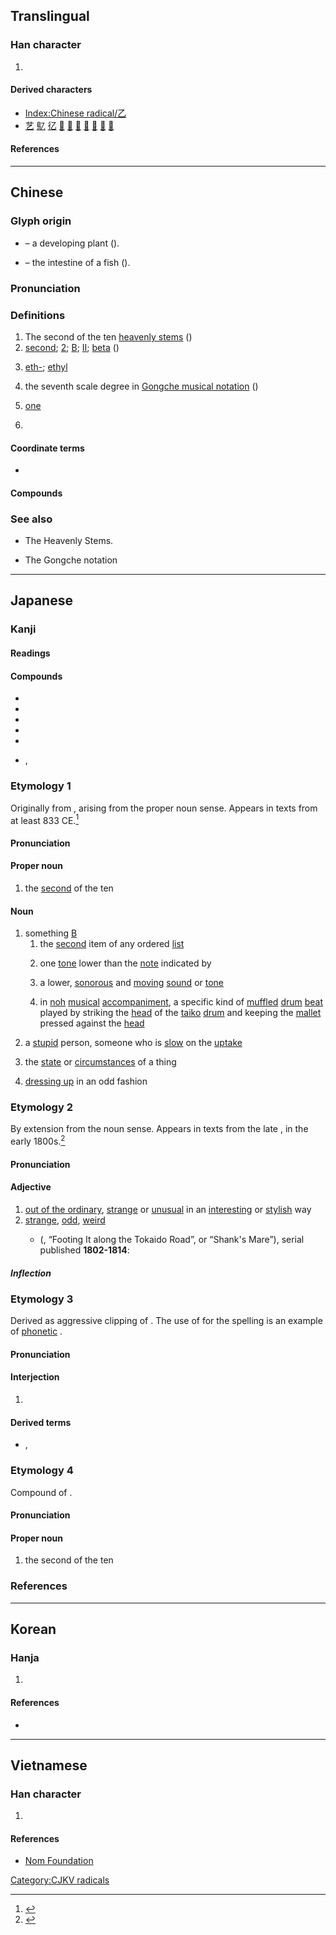 {{also|之|Z}}
{{character info/new}}
==Translingual==
{{stroke order|type=animate}}

===Han character===
{{Han char|rn=5|rad=乙|as=00|sn=1|four=17710|canj=NU}}

# {{mul-kangxi radical-def}}

====Derived characters====
* [[Index:Chinese radical/乙]]
* [[艺]] [[鳦]] [[𢒼]] [[𤴥]] [[𥘆]] [[𥝎]] [[𦨇]] [[𧈝]] [[𩁶]] [[𪐘]]

====References====
{{Han ref|kx=0083.150|dkj=00161|dj=0167.070|hdz=10047.040|uh=4E59}}

----

==Chinese==
{{zh-forms}}

===Glyph origin===
{{Han etym}}

* {{liushu|p}} – a developing plant (''{{w|Shuowen}}'').
* {{liushu|p}} – the intestine of a fish (''{{w|Erya}}'').

===Pronunciation===
{{zh-pron
|m=yǐ
|m-s=
|c=jyut3,jyut6
|c-t=
|g=
|h=pfs=yet
|j=
|mb=ĭ
|md=
|mn=it
|mn-t=ig4
|w=4iq
|x=
|mc=y
|oc=y
|cat=n,pn,num
}}

===Definitions===
{{zh-hanzi}}

# The second of the ten [[heavenly stem]]s ({{zh-l|天干}})
# [[second]]; [[2]]; [[B]]; [[II]]; [[beta]] ({{non-gloss definition|used for unnamed people or objects, to enumerate headings in a list, for grades, etc.}})
#: {{zh-x|路人 甲 和 路人 乙|passerby A and passerby '''B'''}}
#: {{zh-x|他 法語 成績 得 了 乙。|He got a '''B''' in French.}}
#: {{zh-x|乙肝|hepatitis '''B'''}}
# {{lb|zh|chemistry}} [[eth-]]; [[ethyl]]
#: {{zh-x|乙烷|'''eth'''ane}}
# the seventh scale degree in [[w:Gongche_notation|Gongche musical notation]] ({{zh-l|工尺譜}})
# {{lb|zh|literary|formal}} [[one]]
#: {{zh-x|（公文）……加 乙 份。|(In official letters) …added '''one''' copy.}}
# {{surname|zh}}

====Coordinate terms====
* {{list:heavenly stems/zh}}

====Compounds====
{{zh-der|三氯乙烷|乙醇|太乙神針|乙烷|乙覽|圖乙|左乙|小乙|太乙|三氯乙烯|乙酸|乙炔|塗乙|太乙數|勾乙|乙醚|乙等特考|乙烯|氯乙烯|某乙|甲乙|鳧乙|聚乙烯|苯乙烯|越鳧楚乙|聚苯乙烯}}

===See also===
* {{zh-l|天干}} The Heavenly Stems.
* {{zh-l|工尺譜}} The Gongche notation

{{zh-cat|Intermediate}}

----

==Japanese==

===Kanji===
{{ja-kanji|grade=c|rs=乙00}}

====Readings====
{{ja-readings
|goon=おつ, おち
|kanon=いつ
|kun=きのと-, おと-
}}

====Compounds====
{{der-top|Compounds}}
* {{ja-r|乙%子|おと%ご}}
* {{ja-r|乙%種|おつ%しゅ}}
* {{ja-r|乙%巡|おつ%じゅん}}
* {{ja-r|乙%女|おと%め}}
* {{ja-r|乙%姫|おと%ひめ}}
* {{ja-r|乙%夜|いつ%や}}, {{ja-r|乙%夜|おつ%や}}
{{der-bottom}}

===Etymology 1===
{{ja-kanjitab|おつ|yomi=o}}

Originally from {{der|ja|ltc|sort=おつ|-}} {{ltc-l|乙}}, arising from the proper noun sense.  Appears in texts from at least 833 CE.<ref name="KDJ">{{R:Kokugo Dai Jiten}}</ref>

====Pronunciation====
{{ja-pron|yomi=goon|おつ|acc=1|acc_ref=DJR}}

====Proper noun====
{{wp|lang=ja}}
{{ja-pos|proper|おつ}}

# the [[second]] of the ten {{w|Celestial Stems}}

====Noun====
{{ja-noun|おつ}}

# something [[B]]
## the [[second]] item of any ordered [[list]]
## {{lb|ja|sort=おつ|music}} one [[tone]] lower than the [[note]] indicated by {{m|ja|甲|tr=kō||something A}}
## {{lb|ja|sort=おつ|by extension from the musical sense}} a lower, [[sonorous]] and [[moving]] [[sound]] or [[tone]]
## {{lb|ja|sort=おつ|noh|_|theatre}} in [[noh]] [[musical]] [[accompaniment]], a specific kind of [[muffled]] [[drum]] [[beat]] played by striking the [[head]] of the [[taiko]] [[drum]] and keeping the [[mallet]] pressed against the [[head]]
# {{lb|ja|sort=おつ|Kansai|_|dialect|slang}} a [[stupid]] person, someone who is [[slow]] on the [[uptake]]
# {{lb|ja|sort=おつ|rare|possibly|_|archaic}} the [[state]] or [[circumstances]] of a thing
# {{lb|ja|sort=おつ|rare|possibly|_|archaic}} [[dressing up]] in an odd fashion

===Etymology 2===
{{ja-kanjitab|おつ|yomi=o}}

By extension from the {{m|en|moving}} {{m|en|tone}} noun sense.  Appears in texts from the late {{w|Edo period}}, in the early 1800s.<ref name="KDJ">{{R:Kokugo Dai Jiten}}</ref>

====Pronunciation====
{{ja-pron|yomi=goon|おつ|acc=0|acc_ref=DJR}}

====Adjective====
{{ja-adj|infl=na|おつ}}

# [[out of the ordinary]], [[strange]] or [[unusual]] in an [[interesting]] or [[stylish]] way
# [[strange]], [[odd]], [[weird]]
#* {{w|:ja:東海道中膝栗毛}} (''{{w|Tōkaidōchū Hizakurige}}'', “Footing It along the Tokaido Road”, or “Shank's Mare”), serial published '''1802-1814''':
#*: {{ja-usex|ヲヤ弥次さん、'''おつ'''な手つきをしておめへ何をする|ヲヤ やじ-さん、 '''おつ''' な 手つき を して おめへ 何 を する|rom=Oya Yaji-san, '''otsu''' na tetsuki o shite omē nani o suru|Oy, Yaji, what do you think you're doing with your '''weird''' way of using your hands?}}

=====Inflection=====
{{ja-na|おつ}}

===Etymology 3===
{{ja-kanjitab|yomi=o|おつ}}

Derived as aggressive clipping of {{m|ja|お疲れ様です|tr=otsukaresama desu|lit=that's honorable exhaustion (from hard work)|pos=used as a kind of greeting at work}}.  The use of {{lang|ja|乙}} for the spelling is an example of [[phonetic]] {{ja-ateji|sort=おつ}}.

====Pronunciation====
{{ja-pron|yomi=goon|おつ}}

====Interjection====
{{ja-pos|おつ|interjection}}

# {{lb|ja|internet slang}} {{clipping of|ja|sort=おつ|お疲れ様です|tr=otsukaresama desu}}

====Derived terms====
* {{ja-r|うp%乙|うp%おつ}}, {{ja-r|うぽつ}}

===Etymology 4===
{{ja-kanjitab|きのと|yomi=k}}

Compound of {{com|ja|sort=きのと|木|tr1=Ki|t1={{w|Wood (Wu Xing)|Wood}}|pos1=one of the {{w|Wu Xing|Five Elements}}|の|tr2=no|pos2=attributive marker|弟|tr3=oto|t3=[[younger brother]]}}.

====Pronunciation====
{{ja-pron|yomi=k|きのと|acc=2|acc_ref=DJR}}

====Proper noun====
{{ja-pos|proper|きのと}}

# the second of the ten {{w|Celestial stem|Heavenly Stems}}

===References===
<references/>

{{topics|ja|Heavenly Stems|sort=おつ}}

----

==Korean==

===Hanja===
{{ko-hanja|hangeul=을|rv=eul|mr=ŭl|eumhun=새|ehrv=sae|ehmr=sae|ehy=}}

# {{rfdef|ko|sort=乙00}}

====References====
* {{Hanja ref|nav=10977}}

[[Category:CJKV radicals]]

----

==Vietnamese==

===Han character===
{{vi-readings|reading=[[ất]], [[át]], [[ắc]], [[ắt]], [[hắt]], [[ặc]], [[lớt]]|rs=乙00}}

# {{rfdef|vi|sort=乙00}}

====References====
* [http://nomfoundation.org/common/nom_details.php?codepoint=4e59 Nom Foundation]